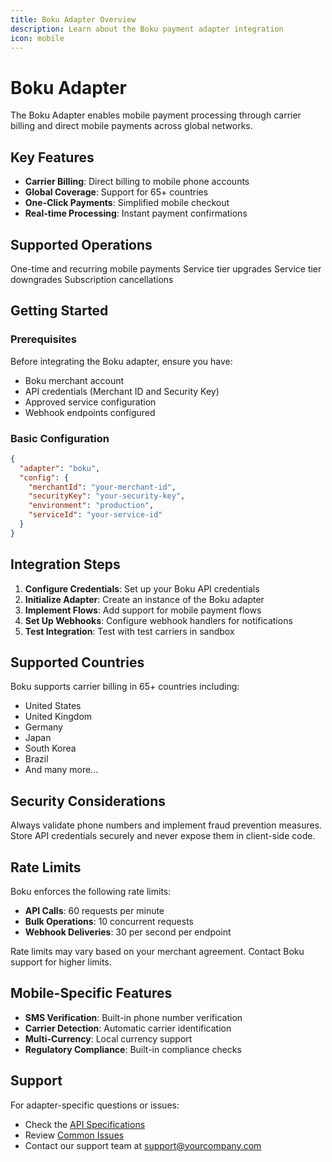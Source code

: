 ```yaml
---
title: Boku Adapter Overview
description: Learn about the Boku payment adapter integration
icon: mobile
---
```


# Boku Adapter

The Boku Adapter enables mobile payment processing through carrier billing and direct mobile payments across global networks.

## Key Features

- **Carrier Billing**: Direct billing to mobile phone accounts
- **Global Coverage**: Support for 65+ countries
- **One-Click Payments**: Simplified mobile checkout
- **Real-time Processing**: Instant payment confirmations

## Supported Operations

<CardGroup cols={2}>
  <Card title="Purchase" icon="shopping-cart" href="/adapters/boku/flows#purchase">
    One-time and recurring mobile payments
  </Card>
  <Card title="Upgrade" icon="arrow-up" href="/adapters/boku/flows#upgrade">
    Service tier upgrades
  </Card>
  <Card title="Downgrade" icon="arrow-down" href="/adapters/boku/flows#downgrade">
    Service tier downgrades
  </Card>
  <Card title="Cancel" icon="xmark" href="/adapters/boku/flows#cancel">
    Subscription cancellations
  </Card>
</CardGroup>

## Getting Started

### Prerequisites

Before integrating the Boku adapter, ensure you have:

- Boku merchant account
- API credentials (Merchant ID and Security Key)
- Approved service configuration
- Webhook endpoints configured

### Basic Configuration

```json
{
  "adapter": "boku",
  "config": {
    "merchantId": "your-merchant-id",
    "securityKey": "your-security-key",
    "environment": "production",
    "serviceId": "your-service-id"
  }
}
```

## Integration Steps

1. **Configure Credentials**: Set up your Boku API credentials
2. **Initialize Adapter**: Create an instance of the Boku adapter
3. **Implement Flows**: Add support for mobile payment flows
4. **Set Up Webhooks**: Configure webhook handlers for notifications
5. **Test Integration**: Test with test carriers in sandbox

## Supported Countries

Boku supports carrier billing in 65+ countries including:
- United States
- United Kingdom
- Germany
- Japan
- South Korea
- Brazil
- And many more...

## Security Considerations

<Warning>
Always validate phone numbers and implement fraud prevention measures. Store API credentials securely and never expose them in client-side code.
</Warning>

## Rate Limits

Boku enforces the following rate limits:
- **API Calls**: 60 requests per minute
- **Bulk Operations**: 10 concurrent requests
- **Webhook Deliveries**: 30 per second per endpoint

<Note>
Rate limits may vary based on your merchant agreement. Contact Boku support for higher limits.
</Note>

## Mobile-Specific Features

- **SMS Verification**: Built-in phone number verification
- **Carrier Detection**: Automatic carrier identification
- **Multi-Currency**: Local currency support
- **Regulatory Compliance**: Built-in compliance checks

## Support

For adapter-specific questions or issues:
- Check the [API Specifications](/adapters/boku/api-specs)
- Review [Common Issues](/adapters/boku/troubleshooting)
- Contact our support team at support@yourcompany.com